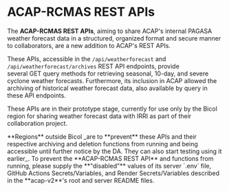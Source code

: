 
# ACAP-RCMAS REST APIs

The **ACAP-RCMAS REST APIs**, aiming to share ACAP's internal PAGASA weather forecast data in a structured, organized format and secure manner to collaborators, are a new addition to ACAP's REST APIs.

These APIs, accessible in the `/api/weatherforecast` and `/api/weatherforecast/archives` REST API endpoints, provide several GET query methods for retrieving seasonal, 10-day, and severe cyclone weather forecasts. Furthermore, its inclusion in ACAP allowed the archiving of historical weather forecast data, also available by query in these API endpoints.

These APIs are in their prototype stage, currently for use only by the Bicol region for sharing weather forecast data with IRRI as part of their collaboration project. 

<Callout type="info" emoji="ℹ️">
**Regions** outside Bicol _are to **prevent** these APIs and their respective archiving and deletion functions from running and being accessible until further notice by the DA. They can also start testing using it earlier_.
</Callout>

<Callout>
To prevent the **ACAP-RCMAS REST API** and functions from running, please supply the **"disabled"** values of its server `.env` file, GitHub Actions Secrets/Variables, and Render Secrets/Variables described in the **acap-v2**'s root and server README files.
</Callout>
